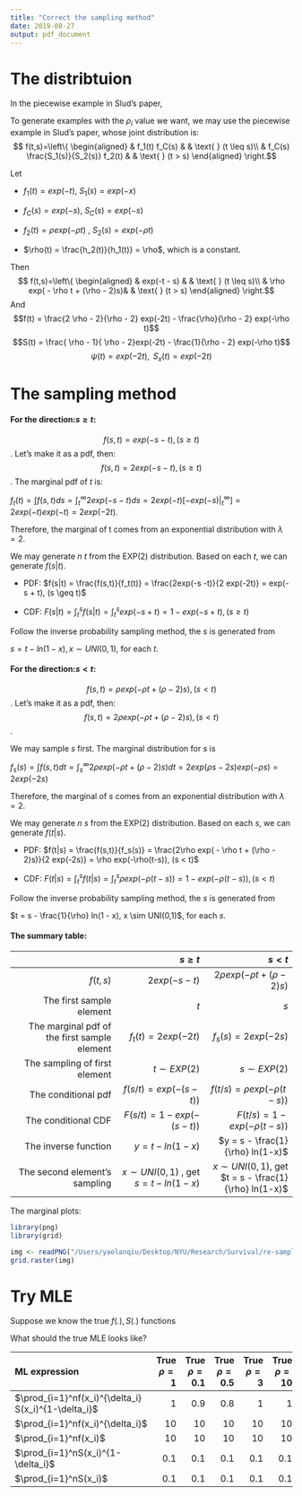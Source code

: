 ```yaml
---
title: "Correct the sampling method" 
date: 2019-08-27
output: pdf_document
---
```


# The distribtuion 

In the piecewise example in Slud's paper, 


To generate examples with the $\rho_i$ value we want, we may use the piecewise example in Slud's paper, whose joint distribution is: 
$$ f(t,s)=\left\{
\begin{aligned}
& f_1(t) f_C(s) & & \text{ } (t \leq s)\\
& f_C(s) \frac{S_1(s)}{S_2(s)} f_2(t) &  & \text{ } (t > s)
\end{aligned}
\right.$$

Let 

* $f_1(t) = exp(-t)$, $S_1(s) = exp(-x)$

* $f_C(s) = exp(-s)$, $S_C(s) = exp(-s)$

* $f_2(t) = \rho exp(-\rho t)$ , $S_2(s) = exp(- \rho t)$

* $\rho(t) = \frac{h_2(t)}{h_1(t)} = \rho$, which is a constant. 

Then 
$$ f(t,s)=\left\{
\begin{aligned}
& exp(-t - s) & & \text{ } (t \leq s)\\
& \rho exp( - \rho t + (\rho - 2)s)&  & \text{ } (t > s)
\end{aligned}
\right.$$
And 
$$f(t) = \frac{2 \rho - 2}{\rho - 2} exp(-2t) - \frac{\rho}{\rho - 2} exp(-\rho t)$$
$$S(t) = \frac{ \rho - 1}{ \rho - 2}exp(-2t) - \frac{1}{\rho - 2} exp(-\rho t)$$
$$\psi(t) = exp(-2t), \text{ } S_x(t) = exp(-2t)$$

# The sampling method


#### For the direction:$s \geq t$:

$$f(s,t) = exp(-s -t), (s \geq t)$$. Let's make it as a pdf, then: 
$$f(s,t) = 2exp(-s -t), (s \geq t)$$.
The marginal pdf of $t$ is:

$f_t(t) = \int f(s,t)ds = \int_t^{\infty} 2exp(-s-t) ds = 2exp(-t) [-exp(-s)|^{\infty}_{t}] = 2exp(-t) exp(-t) = 2 exp(-2t)$. 

Therefore, the marginal of t comes from an exponential distribution with $\lambda = 2$. 

We may generate $n$ $t$ from the EXP(2) distribution. Based on each $t$, we can generate $f(s|t)$. 

* PDF: $f(s|t) = \frac{f(s,t)}{f_t(t)} = \frac{2exp(-s -t)}{2 exp(-2t)} = exp(-s + t),  (s \geq t)$

* CDF: $F(s|t) = \int_t^s f(s|t) = \int_t^s exp(-s + t) = 1- exp(-s + t),  (s \geq t)$

Follow the inverse probability sampling method, the $s$ is generated from 

$s = t - ln(1 - x), x \sim UNI(0,1)$, for each $t$. 


#### For the direction:$s < t$:

$$f(s,t) = \rho exp( - \rho t + (\rho - 2)s) , (s < t)$$. Let's make it as a pdf, then: 
$$f(s,t) = 2\rho exp( - \rho t + (\rho - 2)s) , (s < t)$$. 

We may sample $s$ first. The marginal distribution for $s$ is  

$f_s(s) = \int f(s,t) dt = \int_s^{\infty} 2\rho exp( - \rho t + (\rho - 2)s) dt = 2exp(\rho s-2s) exp(-\rho s) = 2 exp(-2s)$

Therefore, the marginal of $s$ comes from an exponential distribution with $\lambda = 2$. 

We may generate $n$ $s$ from the EXP(2) distribution. Based on each $s$, we can generate $f(t|s)$.


* PDF: $f(t|s) = \frac{f(s,t)}{f_s(s)} = \frac{2\rho exp( - \rho t + (\rho - 2)s)}{2 exp(-2s)} = \rho exp(-\rho(t-s)),  (s < t)$

* CDF: $F(t|s) = \int_t^s f(t|s) = \int_t^s \rho exp(-\rho(t-s)) = 1- exp(-\rho(t-s)),  (s < t)$

Follow the inverse probability sampling method, the $s$ is generated from 

$t = s - \frac{1}{\rho} ln(1 - x), x \sim UNI(0,1)$, for each $s$. 



#### The summary table: 

|               | $s \geq t$ | $s < t$  |
|-------------------------:|---------------------:|---------------------:|
| $f(t,s)$     | $2exp(-s -t)$ | $2\rho exp( - \rho t + (\rho - 2)s)$|
| The first sample element |  $t$ | $s$  |
| The marginal pdf of the first sample element |   $f_t(t) = 2 exp(-2t)$ | $f_s(s) = 2 exp(-2s)$ |
| The sampling of first element | $t \sim EXP(2)$ | $s \sim EXP(2)$ |
|The conditional pdf| $f(s/t) = exp(-(s-t))$ | $f(t/s) = \rho exp(-\rho(t-s))$  |    
|The conditional CDF| $F(s/t) = 1 - exp(-(s-t))$ | $F(t/s) = 1 - exp(-\rho(t-s))$ |
|The inverse function| $y = t - ln(1-x)$ | $y = s - \frac{1}{\rho} ln(1-x)$|
| The second element's sampling | $x \sim UNI(0,1)$ , get $s = t - ln(1-x)$ | $x \sim UNI(0,1)$, get $t = s - \frac{1}{\rho} ln(1-x)$|


The marginal plots: 

```R
library(png)
library(grid)
```

```r
img <- readPNG("/Users/yaolanqiu/Desktop/NYU/Research/Survival/re-sampling 2019-08-23/1.png")
grid.raster(img)
```

# Try MLE


Suppose we know the true $f(.), S(.)$ functions

What should the true MLE looks like? 

| ML expression    |  True $\rho = 1$ | True $\rho = 0.1$ | True $\rho = 0.5$ | True $\rho = 3$ |  True $\rho = 10$ |    
|:--------------------|-------------:|-------------:|-------------:|-------------:|-------------:|
| $\prod_{i=1}^nf(x_i)^{\delta_i} S(x_i)^{1-\delta_i}$ |      1|     0.9|     0.8|     1|     1|
| $\prod_{i=1}^nf(x_i)^{\delta_i}$                     |10|    10|    10|    10|    10|
| $\prod_{i=1}^nf(x_i)$                                |10|    10|    10|    10|    10|
| $\prod_{i=1}^nS(x_i)^{1-\delta_i}$                   | 0.1|     0.1|     0.1|     0.1|     0.1|
| $\prod_{i=1}^nS(x_i)$                                | 0.1|     0.1|     0.1|     0.1|     0.1|



